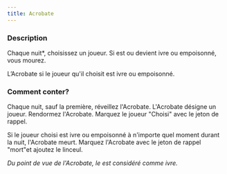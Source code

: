 ```yaml
---
title: Acrobate
---
```



<Role ACROBATE header />

### Description

Chaque nuit*, choisissez un joueur. Si est ou devient ivre ou empoisonné, vous mourez.

L’Acrobate si le joueur qu'il choisit est ivre ou empoisonné.

### Comment conter?

Chaque nuit, sauf la première, réveillez l'Acrobate. L'Acrobate désigne un joueur. Rendormez l'Acrobate. Marquez le joueur "Choisi" avec le jeton de rappel.

Si le joueur choisi est ivre ou empoisonné à n'importe quel moment durant la nuit, l'Acrobate meurt. Marquez l'Acrobate avec le jeton de rappel "mort"et ajoutez le linceul.

_Du point de vue de l'Acrobate, le <Role SOULARD /> est considéré comme ivre._




